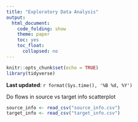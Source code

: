 ```yaml
---
title: "Exploratory Data Analysis"
output: 
  html_document:
    code_folding: show
    theme: paper
    toc: yes
    toc_float: 
      collapsed: no
---
```


```r
knitr::opts_chunk$set(echo = TRUE)
library(tidyverse)
```

**Last updated**: `r format(Sys.time(), '%B %d, %Y')`

Do flows in source vs target info scatterplot


```r
source_info <- read_csv("source_info.csv")
target_info <- read_csv("target_info.csv")
```

